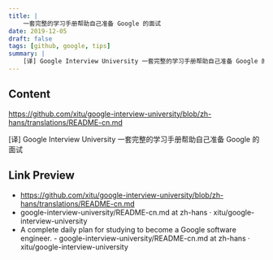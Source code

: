 ```yaml
---
title: |
    一套完整的学习手册帮助自己准备 Google 的面试
date: 2019-12-05
draft: false
tags: [github, google, tips]
summary: |
    [译] Google Interview University 一套完整的学习手册帮助自己准备 Google 的面试 https://github.com/xitu/google-interview-university/blob/zh-hans/translations/README-cn.md
---
```


## Content

https://github.com/xitu/google-interview-university/blob/zh-hans/translations/README-cn.md

[译] Google Interview University 一套完整的学习手册帮助自己准备 Google 的面试

## Link Preview

- https://github.com/xitu/google-interview-university/blob/zh-hans/translations/README-cn.md
- google-interview-university/README-cn.md at zh-hans · xitu/google-interview-university
- A complete daily plan for studying to become a Google software engineer. - google-interview-university/README-cn.md at zh-hans · xitu/google-interview-university
